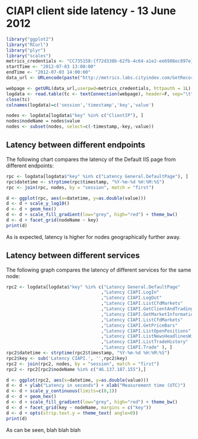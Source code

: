 CIAPI client side latency - 13 June 2012
===========================================
```r
library("ggplot2")
library("RCurl")
library("plyr")
library("scales")
metrics_credentials <- "CC735158:{f72d338b-62fb-4c64-a1e2-ee6988ec897e}" #Sys.getenv(c("APPMETRICS_CREDENTIALS"))
startTime <- "2012-07-03 13:00:00"
endTime <- "2012-07-03 14:00:00"
data_url <- URLencode(paste("http://metrics.labs.cityindex.com/GetRecords.ashx?Application=CIAPILatencyCollector&StartTime=",startTime,'&EndTime=',endTime, sep = ''))
```

```r
webpage <- getURL(data_url,userpwd=metrics_credentials, httpauth = 1L)
logdata <- read.table(tc <- textConnection(webpage), header=F, sep="\t", fill=TRUE, as.is=c(1,4)); 
close(tc)
colnames(logdata)=c('session','timestamp','key','value')
```

```r
nodes <- logdata[logdata$"key" %in% c("ClientIP"), ]
nodes$nodeName = nodes$value
nodes <- subset(nodes, select=c(-timestamp,-key,-value))
```
Latency between different endpoints
-----------------------------------
The following chart compares the latency of the Default IIS page from different 
endpoints:
```r
rpc <- logdata[logdata$"key" %in% c("Latency General.DefaultPage"), ]
rpc$datetime <- strptime(rpc$timestamp, "%Y-%m-%d %H:%M:%S")
rpc <- join(rpc, nodes, by = "session", match = "first")

d <- ggplot(rpc, aes(x=datetime, y=as.double(value)))
d <- d + scale_y_log10()
d <- d + geom_hex()
d <- d + scale_fill_gradient(low="grey", high="red") + theme_bw()
d <- d + facet_grid(nodeName ~ key)
print(d)
```
As is expected, latency is higher for nodes geographically further away.

Latency between different services
-----------------------------------
The following graph compares the latency of different services for the same node:
```r
rpc2 <- logdata[logdata$"key" %in% c("Latency General.DefaultPage"
                                    ,"Latency CIAPI.LogIn"
                                    ,"Latency CIAPI.LogOut"
                                    ,"Latency CIAPI.ListCfdMarkets"
                                    ,"Latency CIAPI.GetClientAndTradingAccount"     
                                    ,"Latency CIAPI.GetMarketInformation"
                                    ,"Latency CIAPI.ListCfdMarkets"
                                    ,"Latency CIAPI.GetPriceBars"
                                    ,"Latency CIAPI.ListOpenPositions"
                                    ,"Latency CIAPI.ListNewsHeadlinesWithSource"
                                    ,"Latency CIAPI.ListTradeHistory"
                                    ,"Latency CIAPI.Trade" ), ]
rpc2$datetime <- strptime(rpc2$timestamp, "%Y-%m-%d %H:%M:%S")
rpc2$key <- sub('Latency CIAPI.', '',rpc2$key)
rpc2 <- join(rpc2, nodes, by = "session", match = "first")
rpc2 <- rpc2[rpc2$nodeName %in% c("46.137.187.155"),]

d <- ggplot(rpc2, aes(x=datetime, y=as.double(value)))
d <- d + ylab("Latency in seconds") + xlab("Measurement time (UTC)")
d <- d + scale_y_continuous(limits=c(0,1))
d <- d + geom_hex()
d <- d + scale_fill_gradient(low="grey", high="red") + theme_bw()
d <- d + facet_grid(key ~ nodeName, margins = c("key"))
d <- d + opts(strip.text.y = theme_text( angle=0))
print(d)
```
As can be seen, blah blah blah